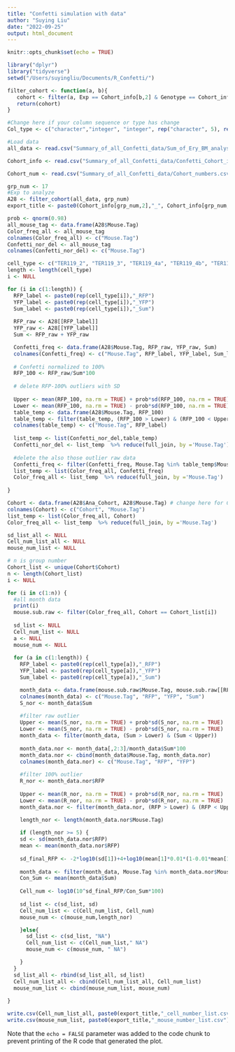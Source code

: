 ```yaml
---
title: "Confetti simulation with data"
author: "Suying Liu"
date: "2022-09-25"
output: html_document
---
```


```r
knitr::opts_chunk$set(echo = TRUE)

library("dplyr")
library("tidyverse")
setwd("/Users/suyingliu/Documents/R_Confetti/")

filter_cohort <- function(a, b){
   cohort <- filter(a, Exp == Cohort_info[b,2] & Genotype == Cohort_info[b,3] & Ana_Cohort %in% Cohort_num[,b])
   return(cohort)
}

```

```r
#Change here if your column sequence or type has change
Col_type <- c("character","integer", "integer", rep("character", 5), rep("numeric", 20))

#Load data
all_data <- read.csv("Summary_of_all_Confetti_data/Sum_of_Ery_BM_analysis.csv", stringsAsFactors=FALSE, header=TRUE, colClasses= Col_type)

Cohort_info <- read.csv("Summary_of_all_Confetti_data/Confetti_Cohort_information.csv", stringsAsFactors=FALSE, header=TRUE)

Cohort_num <- read.csv("Summary_of_all_Confetti_data/Cohort_numbers.csv", stringsAsFactors=FALSE, header=TRUE)

grp_num <- 17
#Exp to analyze
A28 <- filter_cohort(all_data, grp_num)
export_title <- paste0(Cohort_info[grp_num,2],"_", Cohort_info[grp_num,3], "_",Cohort_info[grp_num,6])

```

```r
prob <- qnorm(0.98)
all_mouse_tag <- data.frame(A28$Mouse.Tag)
Color_freq_all <- all_mouse_tag
colnames(Color_freq_all) <- c("Mouse.Tag")
Confetti_nor_del <- all_mouse_tag
colnames(Confetti_nor_del) <- c("Mouse.Tag")

cell_type <- c("TER119_2", "TER119_3", "TER119_4a", "TER119_4b", "TER119_5")
length <- length(cell_type)
i <- NULL

for (i in c(1:length)) {
  RFP_label <- paste0(rep(cell_type[i]),"_RFP")
  YFP_label <- paste0(rep(cell_type[i]),"_YFP")
  Sum_label <- paste0(rep(cell_type[i]),"_Sum")
  
  RFP_raw <- A28[[RFP_label]]
  YFP_raw <- A28[[YFP_label]]
  Sum <- RFP_raw + YFP_raw

  Confetti_freq <- data.frame(A28$Mouse.Tag, RFP_raw, YFP_raw, Sum)  
  colnames(Confetti_freq) <- c("Mouse.Tag", RFP_label, YFP_label, Sum_label)
    
  # Confetti normalized to 100%
  RFP_100 <- RFP_raw/Sum*100
  
  # delete RFP-100% outliers with SD
  
  Upper <- mean(RFP_100, na.rm = TRUE) + prob*sd(RFP_100, na.rm = TRUE)
  Lower <- mean(RFP_100, na.rm = TRUE) - prob*sd(RFP_100, na.rm = TRUE)
  table_temp <- data.frame(A28$Mouse.Tag, RFP_100)
  table_temp <- filter(table_temp, (RFP_100 > Lower) & (RFP_100 < Upper))
  colnames(table_temp) <- c("Mouse.Tag", RFP_label)
  
  list_temp <- list(Confetti_nor_del,table_temp)
  Confetti_nor_del <- list_temp  %>% reduce(full_join, by ='Mouse.Tag')
  
  #delete the also those outlier raw data
  Confetti_freq <- filter(Confetti_freq, Mouse.Tag %in% table_temp$Mouse.Tag)
  list_temp <- list(Color_freq_all, Confetti_freq)
  Color_freq_all <- list_temp  %>% reduce(full_join, by ='Mouse.Tag')
  
}

Cohort <- data.frame(A28$Ana_Cohort, A28$Mouse.Tag) # change here for Cohort or Ana_Cohort
colnames(Cohort) <- c("Cohort", "Mouse.Tag")
list_temp <- list(Color_freq_all, Cohort)
Color_freq_all <- list_temp  %>% reduce(full_join, by ='Mouse.Tag')
```

```r
sd_list_all <- NULL
Cell_num_list_all <- NULL
mouse_num_list <- NULL

# n is group number
Cohort_list <- unique(Cohort$Cohort)
n <- length(Cohort_list)
i <- NULL

for (i in c(1:n)) {
  #all month data
  print(i)
  mouse.sub.raw <- filter(Color_freq_all, Cohort == Cohort_list[i])
  
  sd_list <- NULL
  Cell_num_list <- NULL
  a <- NULL
  mouse_num <- NULL
 
  for (a in c(1:length)) {
    RFP_label <- paste0(rep(cell_type[a]),"_RFP")
    YFP_label <- paste0(rep(cell_type[a]),"_YFP")
    Sum_label <- paste0(rep(cell_type[a]),"_Sum")

    month_data <- data.frame(mouse.sub.raw$Mouse.Tag, mouse.sub.raw[[RFP_label]], mouse.sub.raw[[YFP_label]], mouse.sub.raw[[Sum_label]])
    colnames(month_data) <- c("Mouse.Tag", "RFP", "YFP", "Sum")
    S_nor <- month_data$Sum
    
    #filter raw outlier
    Upper <- mean(S_nor, na.rm = TRUE) + prob*sd(S_nor, na.rm = TRUE)
    Lower <- mean(S_nor, na.rm = TRUE) - prob*sd(S_nor, na.rm = TRUE)
    month_data <- filter(month_data, (Sum > Lower) & (Sum < Upper))
    
    month_data.nor <- month_data[,2:3]/month_data$Sum*100
    month_data.nor <- cbind(month_data$Mouse.Tag, month_data.nor)
    colnames(month_data.nor) <- c("Mouse.Tag", "RFP", "YFP")
    
    #filter 100% outlier
    R_nor <- month_data.nor$RFP
    
    Upper <- mean(R_nor, na.rm = TRUE) + prob*sd(R_nor, na.rm = TRUE)
    Lower <- mean(R_nor, na.rm = TRUE) - prob*sd(R_nor, na.rm = TRUE)
    month_data.nor <- filter(month_data.nor, (RFP > Lower) & (RFP < Upper))

    length_nor <- length(month_data.nor$Mouse.Tag)
    
    if (length_nor >= 5) {
    sd <- sd(month_data.nor$RFP)
    mean <- mean(month_data.nor$RFP)
    
    sd_final_RFP <- -2*log10(sd[1])+4+log10(mean[1]*0.01*(1-0.01*mean[1]))+0.722461462
    
    month_data <- filter(month_data, Mouse.Tag %in% month_data.nor$Mouse.Tag)
    Con_Sum <- mean(month_data$Sum)
    
    Cell_num <- log10(10^sd_final_RFP/Con_Sum*100)
    
    sd_list <- c(sd_list, sd)
    Cell_num_list <- c(Cell_num_list, Cell_num)
    mouse_num <- c(mouse_num,length_nor)

    }else{
      sd_list <- c(sd_list, "NA")
      Cell_num_list <- c(Cell_num_list," NA")
      mouse_num <- c(mouse_num, " NA")

    }
  }
  sd_list_all <- rbind(sd_list_all, sd_list)
  Cell_num_list_all <- cbind(Cell_num_list_all, Cell_num_list)
  mouse_num_list <- cbind(mouse_num_list, mouse_num)
    
}

write.csv(Cell_num_list_all, paste0(export_title,"_cell_number_list.csv"))
write.csv(mouse_num_list, paste0(export_title,"_mouse_number_list.csv"))

```

Note that the `echo = FALSE` parameter was added to the code chunk to prevent printing of the R code that generated the plot.

